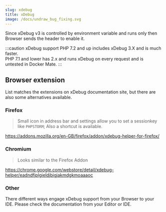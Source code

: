 ```yaml
---
slug: xdebug
title: xDebug
image: /docs/undraw_bug_fixing.svg
---
```


Since xDebug v3 is controlled by environment variable and runs only then Browser sends the header to enable it.

:::caution xDebug support
PHP 7.2 and up includes xDebug 3.X and is much faster.<br/>
PHP 7.1 and lower has 2.x and runs xDebug on every request and is untested in Docker Mate.
:::

## Browser extension

List matches the extensions on xDebug documentation site, but there are also some alternatives available.

### Firefox

> Small icon in address bar and settings allow you to set a sessionkey like `PHPSTORM`; Also a shortcut is available.

https://addons.mozilla.org/en-GB/firefox/addon/xdebug-helper-for-firefox/

### Chromium

> Looks similar to the Firefox Addon

https://chrome.google.com/webstore/detail/xdebug-helper/eadndfjplgieldjbigjakmdgkmoaaaoc

### Other

There different ways engage xDebug support from your Browser to your IDE. Please check the documentation from your Editor or IDE.

<FooterSvg className="img--footer" />
